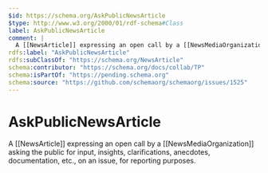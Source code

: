 ```yaml
---
$id: https://schema.org/AskPublicNewsArticle
$type: http://www.w3.org/2000/01/rdf-schema#Class
label: AskPublicNewsArticle
comment: |
  A [[NewsArticle]] expressing an open call by a [[NewsMediaOrganization]] asking the public for input, insights, clarifications, anecdotes, documentation, etc., on an issue, for reporting purposes.
rdfs:label: "AskPublicNewsArticle"
rdfs:subClassOf: "https://schema.org/NewsArticle"
schema:contributor: "https://schema.org/docs/collab/TP"
schema:isPartOf: "https://pending.schema.org"
schema:source: "https://github.com/schemaorg/schemaorg/issues/1525"
---
```


# AskPublicNewsArticle

A [[NewsArticle]] expressing an open call by a [[NewsMediaOrganization]] asking the public for input, insights, clarifications, anecdotes, documentation, etc., on an issue, for reporting purposes.

